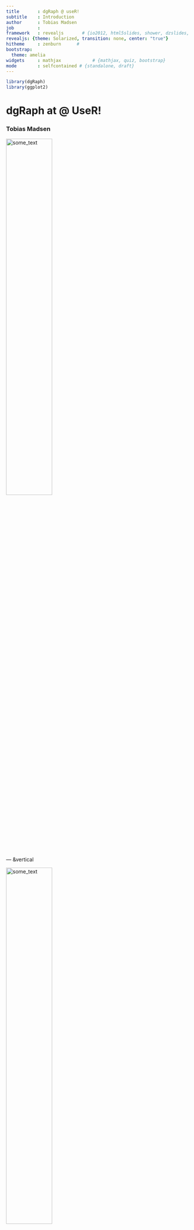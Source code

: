 ```yaml
---
title       : dgRaph @ useR!
subtitle    : Introduction
author      : Tobias Madsen
job         : 
framework   : revealjs       # {io2012, html5slides, shower, dzslides, ...}
revealjs: {theme: Solarized, transition: none, center: "true"}
hitheme     : zenburn      # 
bootstrap:
  theme: amelia
widgets     : mathjax            # {mathjax, quiz, bootstrap}
mode        : selfcontained # {standalone, draft}
---
```


<script src="http://ajax.googleapis.com/ajax/libs/jquery/1.9.1/jquery.min.js"></script>

```r
library(dgRaph)
library(ggplot2)
```

# dgRaph at @ UseR!
### Tobias Madsen
<img src="../fig/AU_logo.png"  alt="some_text" width='50%' style="background:none; border:none; box-shadow:none;">

--- &vertical

<!-- motivating example -->

<img src="fig/giving_a_user_talk.png"  alt="some_text" width='50%' margin='100px 15% 0% 15%' style="background:none; border:none; box-shadow:2px;">

<img src="fig/motivating_problem.png"  alt="some_text" width='50%' margin='100px 15% 0% 15%' style="background:none; border:none; box-shadow:2px;">

***

### Motifs

Sequence logo

Matrix of probabilities

***

Significance of incidence

***

Additional layers of data

What now?

--- &vertical

<!-- background on factor graphs -->

### Factor Graphs

<img src="../fig/mixture_fac.svg"  alt="some_text" width='50%' margin='100px 15% 0% 15%' style="background:none; border:none; box-shadow:none;">

$$
p(x) = f_a(x_1)f_b(x_1, x_2)
$$

***

### Factor Graphs

<img src="../fig/mixture_fac.svg"  alt="some_text" width='50%' margin='100px 15% 0% 15%' style="background:none; border:none; box-shadow:none;">

$$
p(x) = p(x_1)p(x_2\mid x_1)
$$

--- &vertical

### Motif Example

Graph

***

### Motif Example

```r
df <- read.delim("df.tab")
head(dfmotif)
```

***

### Motif Example

```r
library(dgRaph)
varDim <- c(rep(4,5),rep(100,5))
facPot <- list(multinomialPotential(dim = c(1, 4)), # Prior
               multinomialPotential(dim = c(4, 4)), # Transition
               betaPotential(dim = c(4, 100))) # Emission
facNbs <- list(1, 
               c(1,2), c(2,3), c(3,4), c(4,5),
               c(1,6), c(2,7), c(3,8), c(4,9), c(5,10))
potMap <- c(1,2,2,2,2,3,3,3,3,3)

bgDfg <- dfg(varDim, facPot, facNbs, potMap,
             varNames = c("X1","X2","X3","X4","X5","Y1","Y2","Y3","Y4","Y5"))
```

***

```r
plot(bgDfg, layout = layout.reingold.tilford)
```

***

### Motif Example

```r
bgDfg <- train(data = df, dfg = bgDfg, 
               optim = c('row', 'row', 'beta'), verbose = T)
```

***

```r
bgDfg <- train(data = df, dfg = bgDfg, 
               optim = c('row', 'row', 'beta'), verbose = T)
```

***

### Motif Model

Train a motif model as well

```r
dfmotif <- read.delim("dfmotif.tab")

facPotMotif <- c(list(multinomialPotential(dim = c(1,4))),
                 rep(list(matrix(0.25,4,4)),4),
                 list(betaPotential(dim = c(4, 100))))
potMapMotif <- c(1:5, rep(6,5))

motifDfg <- dfg(varDim, facPotMotif, facNbs, potMapMotif,
                varNames = c("X1","X2","X3","X4","X5","Y1","Y2","Y3","Y4","Y5"))
motifDfg <- train(data = dfmotif, dfg = motifDfg, optim = c('row', rep('indep', 4), 'beta'), verbose = T)

```

```r
motifDfg
```

<img src="fig/cooking.jpg"  alt="some_text" width='50%' margin='100px 15% 0% 15%' style="background:none; border:none; box-shadow:2px;">

--- &vertical

### Significance evaluation

***

How rare is this match?

***

### Importance Sampling

Use a class of distributions parameterized by $\alpha$:

$$
P^{IS}(X) = P_{M_1}(X)^{(1-\alpha)}P_{M_2}(X)^{\alpha}
$$

***

```r
x <- seq(-6,4,0.01)
dfis <- tailIS(x, n=10000, alpha=1, dfg1 = bgDfg, dfg2 = motifDfg)
head(dfis)
```

***

```r
ggplot(dfis, aes(x=x,y=p)) + geom_line() + theme_bw() +
  scale_y_log10() + 
  geom_ribbon(aes(ymin=pmax(low,0.0001),ymax=high),alpha=0.3,fill="red") +
  annotation_logticks(sides="l")
```

***

### Saddle point Approximation

<img src="fig/the_scream.jpg"  alt="some_text" width='30%' margin='100px 15% 0% 15%' style="background:none; border:none; box-shadow:2px;">
formulas + "The scream"

***

```r
x <- seq(-6,4,0.01)
dfSaddle <- tailSaddle(x, dfg1 = bgDfg, dfg2 = motifDfg)
head(dfis)
```

***

```r
ggplot(dfSaddle, aes(x=x,y=p)) + geom_line() + theme_bw() +
  scale_y_log10() + 
  annotation_logticks(sides="l")
```

***

```r
ggplot(dfSaddle, aes(x=x)) + geom_line(aes(y=p),linetype="longdash") +
  ylim(0.001,1) +
  geom_line(data=dfis, aes(y=p), colour="red") +
  geom_ribbon(data=dfis, aes(ymin=pmax(low, 0.001),ymax=high),alpha=0.3,fill="red") +
  theme_bw() + 
  scale_y_log10() +
  ylab("p-value") + 
  xlab("score") +
  ggtitle("Estimates of uppertail of score function") +
  annotation_logticks(sides="l")
```

---

## Acknowledgements

<img src="../fig/finish.jpg"  alt="some_text" width='40%' margin='100px 15% 0% 15%' style="background:none; border:none; box-shadow:none;">
### Jakob Skou, Jens Ledet, Asger Hobolth, 
### Michal Switnicki

---

### Website

[tobiasmadsen.github.io/dgRaph](https://tobiasmadsen.github.io/dgRaph)
<hr style="height:3px; visibility:hidden;" />
### Github

[github.com/TobiasMadsen/dgRaph](https://github.com/TobiasMadsen/dgRaph)


